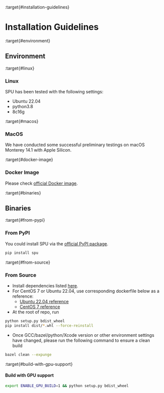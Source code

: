 :target{#installation-guidelines}

# Installation Guidelines

:target{#environment}

## Environment

:target{#linux}

### Linux

SPU has been tested with the following settings:

- Ubuntu 22.04
- python3.8
- 8c16g

:target{#macos}

### MacOS

We have conducted some successful preliminary testings on
macOS Monterey 14.1 with Apple Silicon.

:target{#docker-image}

### Docker Image

Please check [official Docker image](https://hub.docker.com/r/secretflow/ubuntu-base-ci).

:target{#binaries}

## Binaries

:target{#from-pypi}

### From PyPI

You could install SPU via the [official PyPI package](https://pypi.org/project/spu/).

```bash
pip install spu
```

:target{#from-source}

### From Source

- Install dependencies listed [here](#CONTRIBUTING.md#prerequisite).
- For CentOS 7 or Ubuntu 22.04, use corresponding dockerfile below as a reference:
  - [Ubuntu 22.04 reference](https://github.com/secretflow/devtools/blob/main/dockerfiles/ubuntu-base-ci.DockerFile)
  - [CentOS 7 reference](https://github.com/secretflow/devtools/blob/main/dockerfiles/release-ci.DockerFile)
- At the root of repo, run

```bash
python setup.py bdist_wheel
pip install dist/*.whl --force-reinstall
```

- Once GCC/bazel/python/Xcode version or other environment settings have changed, please run the following command to ensure a clean build

```bash
bazel clean --expunge
```

:target{#build-with-gpu-support}

#### Build with GPU support

```bash
export ENABLE_GPU_BUILD=1 && python setup.py bdist_wheel
```
